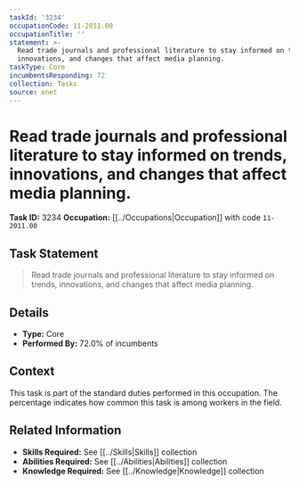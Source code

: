 ```yaml
---
taskId: '3234'
occupationCode: 11-2011.00
occupationTitle: ''
statement: >-
  Read trade journals and professional literature to stay informed on trends,
  innovations, and changes that affect media planning.
taskType: Core
incumbentsResponding: 72
collection: Tasks
source: onet
---
```

# Read trade journals and professional literature to stay informed on trends, innovations, and changes that affect media planning.

**Task ID:** 3234
**Occupation:** [[../Occupations|Occupation]] with code `11-2011.00`

## Task Statement

> Read trade journals and professional literature to stay informed on trends, innovations, and changes that affect media planning.

## Details

- **Type:** Core
- **Performed By:** 72.0% of incumbents

## Context

This task is part of the standard duties performed in this occupation. The percentage indicates how common this task is among workers in the field.

## Related Information

- **Skills Required:** See [[../Skills|Skills]] collection
- **Abilities Required:** See [[../Abilities|Abilities]] collection
- **Knowledge Required:** See [[../Knowledge|Knowledge]] collection
